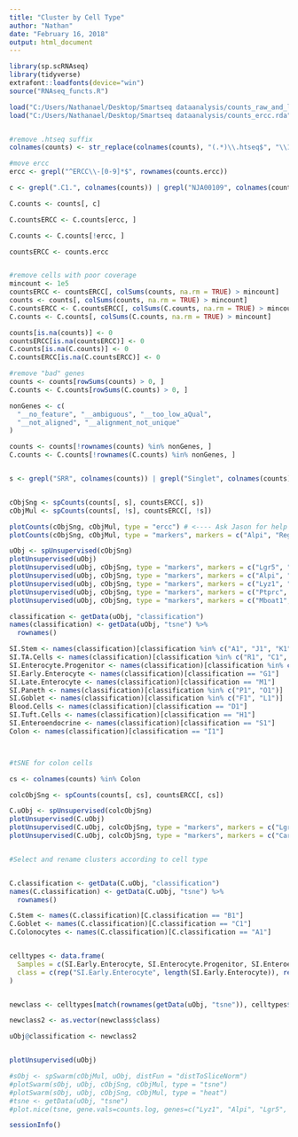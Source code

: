 ```yaml
---
title: "Cluster by Cell Type"
author: "Nathan"
date: "February 16, 2018"
output: html_document
---
```

```r
library(sp.scRNAseq)
library(tidyverse)
extrafont::loadfonts(device="win")
source("RNAseq_functs.R")


```

```r

load("C:/Users/Nathanael/Desktop/Smartseq dataanalysis/counts_raw_and_log_180112.rda")
load("C:/Users/Nathanael/Desktop/Smartseq dataanalysis/counts_ercc.rda")


#remove .htseq suffix
colnames(counts) <- str_replace(colnames(counts), "(.*)\\.htseq$", "\\1")

#move ercc
ercc <- grepl("^ERCC\\-[0-9]*$", rownames(counts.ercc))

c <- grepl(".C1.", colnames(counts)) | grepl("NJA00109", colnames(counts)) | grepl("NJA00204", colnames(counts)) | grepl("NJA00205", colnames(counts)) | grepl("NJA00206", colnames(counts))

C.counts <- counts[, c]

C.countsERCC <- C.counts[ercc, ]

C.counts <- C.counts[!ercc, ]

countsERCC <- counts.ercc


#remove cells with poor coverage
mincount <- 1e5
countsERCC <- countsERCC[, colSums(counts, na.rm = TRUE) > mincount]
counts <- counts[, colSums(counts, na.rm = TRUE) > mincount]
C.countsERCC <- C.countsERCC[, colSums(C.counts, na.rm = TRUE) > mincount]
C.counts <- C.counts[, colSums(C.counts, na.rm = TRUE) > mincount]

counts[is.na(counts)] <- 0
countsERCC[is.na(countsERCC)] <- 0
C.counts[is.na(C.counts)] <- 0
C.countsERCC[is.na(C.countsERCC)] <- 0

#remove "bad" genes
counts <- counts[rowSums(counts) > 0, ]
C.counts <- C.counts[rowSums(C.counts) > 0, ]

nonGenes <- c(
  "__no_feature", "__ambiguous", "__too_low_aQual",
  "__not_aligned", "__alignment_not_unique"
)

counts <- counts[!rownames(counts) %in% nonGenes, ]
C.counts <- C.counts[!rownames(C.counts) %in% nonGenes, ]


s <- grepl("SRR", colnames(counts)) | grepl("Singlet", colnames(counts)) | grepl("NJA00102", colnames(counts)) | grepl("NJA00103", colnames(counts)) | grepl("NJA00104", colnames(counts)) | grepl("NJA00109", colnames(counts)) | grepl("NJA00204", colnames(counts)) | grepl("NJA00205", colnames(counts)) | grepl("NJA00206", colnames(counts))


cObjSng <- spCounts(counts[, s], countsERCC[, s])
cObjMul <- spCounts(counts[, !s], countsERCC[, !s])

plotCounts(cObjSng, cObjMul, type = "ercc") # <---- Ask Jason for help
plotCounts(cObjSng, cObjMul, type = "markers", markers = c("Alpi", "Reg4"))

uObj <- spUnsupervised(cObjSng)
plotUnsupervised(uObj)
plotUnsupervised(uObj, cObjSng, type = "markers", markers = c("Lgr5", "Olfm4"))
plotUnsupervised(uObj, cObjSng, type = "markers", markers = c("Alpi", "Muc2"))
plotUnsupervised(uObj, cObjSng, type = "markers", markers = c("Lyz1", "Reg4"))
plotUnsupervised(uObj, cObjSng, type = "markers", markers = c("Ptprc", "Dclk1"))
plotUnsupervised(uObj, cObjSng, type = "markers", markers = c("Mboat1", "Chga"))

classification <- getData(uObj, "classification")
names(classification) <- getData(uObj, "tsne") %>%
  rownames()

SI.Stem <- names(classification)[classification %in% c("A1", "J1", "K1", "N1", "T1")]
SI.TA.Cells <- names(classification)[classification %in% c("R1", "C1", "B1")]
SI.Enterocyte.Progenitor <- names(classification)[classification %in% c("E1", "Q1")]
SI.Early.Enterocyte <- names(classification)[classification == "G1"]
SI.Late.Enterocyte <- names(classification)[classification == "M1"]
SI.Paneth <- names(classification)[classification %in% c("P1", "O1")]
SI.Goblet <- names(classification)[classification %in% c("F1", "L1")]
Blood.Cells <- names(classification)[classification == "D1"]
SI.Tuft.Cells <- names(classification)[classification == "H1"]
SI.Enteroendocrine <- names(classification)[classification == "S1"]
Colon <- names(classification)[classification == "I1"]



#tSNE for colon cells

cs <- colnames(counts) %in% Colon

colcObjSng <- spCounts(counts[, cs], countsERCC[, cs])

C.uObj <- spUnsupervised(colcObjSng)
plotUnsupervised(C.uObj)
plotUnsupervised(C.uObj, colcObjSng, type = "markers", markers = c("Lgr5", "Muc2"))
plotUnsupervised(C.uObj, colcObjSng, type = "markers", markers = c("Car1", "Ptprc"))


#Select and rename clusters according to cell type


C.classification <- getData(C.uObj, "classification")
names(C.classification) <- getData(C.uObj, "tsne") %>%
  rownames()

C.Stem <- names(C.classification)[C.classification == "B1"]
C.Goblet <- names(C.classification)[C.classification == "C1"]
C.Colonocytes <- names(C.classification)[C.classification == "A1"]


celltypes <- data.frame(
  Samples = c(SI.Early.Enterocyte, SI.Enterocyte.Progenitor, SI.Enteroendocrine, SI.Goblet, SI.Late.Enterocyte, SI.Paneth, SI.Stem, SI.TA.Cells, C.Colonocytes, C.Goblet, C.Stem, SI.Tuft.Cells, Blood.Cells),
  class = c(rep("SI.Early.Enterocyte", length(SI.Early.Enterocyte)), rep("SI.Enterocyte.Progenitor", length(SI.Enterocyte.Progenitor)), rep("SI.Enteroendocrine", length(SI.Enteroendocrine)), rep("SI.Goblet", length(SI.Goblet)), rep("SI.Late.Enterocyte", length(SI.Late.Enterocyte)), rep("SI.Paneth", length(SI.Paneth)), rep("SI.Stem", length(SI.Stem)), rep("SI.TA.Cells", length(SI.TA.Cells)), rep("C.Colonocytes", length(C.Colonocytes)), rep("C.Goblet", length(C.Goblet)), rep("C.Stem", length(C.Stem)), rep("SI.Tuft.Cells", length(SI.Tuft.Cells)), rep("Blood.Cells", length(Blood.Cells))) 
)


newclass <- celltypes[match(rownames(getData(uObj, "tsne")), celltypes$Samples),]

newclass2 <- as.vector(newclass$class)

uObj@classification <- newclass2


plotUnsupervised(uObj)

#sObj <- spSwarm(cObjMul, uObj, distFun = "distToSliceNorm")
#plotSwarm(sObj, uObj, cObjSng, cObjMul, type = "tsne")
#plotSwarm(sObj, uObj, cObjSng, cObjMul, type = "heat")
#tsne <- getData(uObj, "tsne")
#plot.nice(tsne, gene.vals=counts.log, genes=c("Lyz1", "Alpi", "Lgr5", "Reg4", "Dll4"), cex=2)


```

```r
sessionInfo()
```